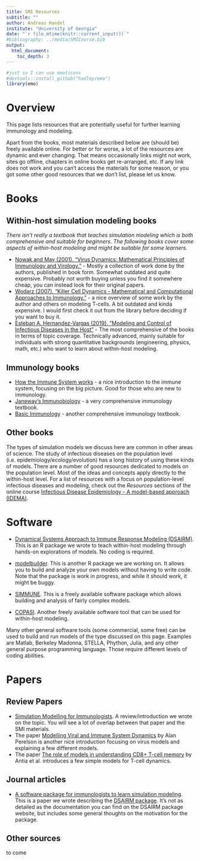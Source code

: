 ```yaml
---
title: SMI Resources
subtitle: ""
author: Andreas Handel
institute: "University of Georgia"
date: "`r file.mtime(knitr::current_input())`"
#bibliography: ../media/SMICourse.bib
output: 
  html_document:
    toc_depth: 3
---
```



```r
#just so I can use emoticons
#devtools::install_github("hadley/emo")
library(emo)
```


# Overview

This page lists resources that are potentially useful for further learning immunology and modeling. 

Apart from the books, most materials described below are (should be) freely available online. For better or for worse, a lot of the resources are dynamic and ever changing. That means occasionally links might not work, sites go offline, chapters in online books get re-arranged, etc. If any link does not work and you can't access the materials for some reason, or you got some other good resources that we don't list, please let us know.


# Books

## Within-host simulation modeling books

_There isn't really a textbook that teaches simulation modeling which is both comprehensive and suitable for beginners. The following books cover some aspects of within-host modeling and might be suitable for some learners._

* [Nowak and May (2001). "Virus Dynamics: Mathematical Principles of Immunology and Virology."](https://amzn.to/3fwonRj) - Mostly a collection of work done by the authors, published in book form. Somewhat outdated and quite expensive. Probably not worth buying unless you find it somewhere cheap, you can instead look for their original papers. 
* [Wodarz (2007). "Killer Cell Dynamics - Mathematical and Computational Approaches to Immunology."](https://amzn.to/2WjJQFS) - a nice overview of some work by the author and others on modeling T-cells. A bit outdated and kinda expensive. I would first check it out from the library before deciding if you want to buy it.  
* [Esteban A. Hernandez-Vargas (2019). "Modeling and Control of Infectious Diseases in the Host"](https://amzn.to/2Ooth7j) - The most comprehensive of the books in terms of topic coverage. Technically advanced, mainly suitable for individuals with strong quantitative backgrounds (engineering, physics, math, etc.) who want to learn about within-host modeling. 


## Immunology books

* [How the Immune System works](https://amzn.to/3ev68dO) - a nice introduction to the immune system, focusing on the big picture. Good for those who are new to immunology.
* [Janeway's Immunobiology](https://amzn.to/2Wlmsrr) - a very comprehensive immunology textbook.
* [Basic Immunology](https://amzn.to/30yjXmJ) - another comprehensive immunology textbook.



## Other books

The types of simulation models we discuss here are common in other areas of science. The study of infectious diseases on the population level (i.e. epidemiology/ecology/evolution) has a long history of using these kinds of models. There are a number of good resources dedicated to models on the population level. Most of the ideas and concepts apply directly to the within-host level. For a list of resources with a focus on population-level infectious diseases and modeling, check out the _Resources_ sections of the online course [Infectious Disease Epidemiology - A model-based approach (IDEMA)](https://andreashandel.github.io/IDEMAcourse/). 



# Software

* [Dynamical Systems Approach to Immune Response Modeling (DSAIRM)](https://ahgroup.github.io/DSAIRM/). This is an R package we wrote to teach within-host modeling through hands-on explorations of models. No coding is required.

* [modelbuilder](https://ahgroup.github.io/modelbuilder/). This is another R package we are working on. It allows you to build and analyze your own models without having to write code. Note that the package is work in progress, and while it should work, it might be buggy.

* [SIMMUNE](https://www.niaid.nih.gov/research/simmune-project). This is a freely available software package which allows building and analysis of fairly complex models.

* [COPASI](http://copasi.org/). Another freely available software tool that can be used for within-host modeling.

Many other general software tools (some commercial, some free) can be used to build and run models of the type discussed on this page. Examples are Matlab, Berkeley Madonna, STELLA, Phython, Julia, and any other general purpose programming language. Those require different levels of coding abilities.


# Papers

## Review Papers

* [Simulation Modelling for Immunologists](https://handelgroup.uga.edu/publication/2020-handel-natrevimm/). A review/introduction we wrote on the topic. You will see a lot of overlap between that paper and the SMI materials. 
* The paper [Modelling Viral and Immune System Dynamics](https://www.nature.com/articles/nri700) by Alan Perelson is another nice introduction focusing on virus models and explaining a few different models. 
* The paper [The role of models in understanding CD8+ T-cell memory](https://www.nature.com/articles/nri1550) by Antia et al. introduces a few simple models for T-cell dynamics.


## Journal articles

* [A software package for immunologists to learn simulation modeling](). This is a paper we wrote describing the [DSAIRM package](https://ahgroup.github.io/DSAIRM/). It's not as detailed as the documentation you can find on the DSAIRM package website, but includes some general thoughts on the motivation for the package.


## Other sources

to come

